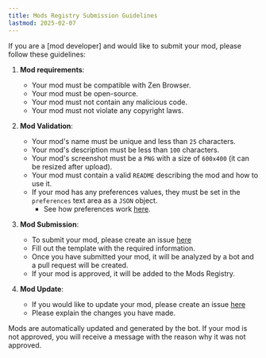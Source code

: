 ```yaml
---
title: Mods Registry Submission Guidelines
lastmod: 2025-02-07
---
```



If you are a [mod developer] and would like to submit your mod, please follow these guidelines:

1. **Mod requirements**:

   - Your mod must be compatible with Zen Browser.
   - Your mod must be open-source.
   - Your mod must not contain any malicious code.
   - Your mod must not violate any copyright laws.

2. **Mod Validation**:

   - Your mod's name must be unique and less than `25` characters.
   - Your mod's description must be less than `100` characters.
   - Your mod's screenshot must be a `PNG` with a size of `600x400` (it can be resized after upload).
   - Your mod must contain a valid `README` describing the mod and how to use it.
   - If your mod has any preferences values, they must be set in the `preferences` text area as a `JSON` object.
     - See how preferences work [here](themes-store/themes-marketplace-preferences.md).

3. **Mod Submission**:

   - To submit your mod, please create an issue [here](https://github.com/zen-browser/theme-store/issues/new?assignees=&labels=new-theme&projects=&template=create-theme.yml&title=%5Bcreate-theme%5D%3A+)
   - Fill out the template with the required information.
   - Once you have submitted your mod, it will be analyzed by a bot and a pull request will be created.
   - If your mod is approved, it will be added to the Mods Registry.

4. **Mod Update**:
   - If you would like to update your mod, please create an issue [here](https://github.com/zen-browser/theme-store/issues/new)
   - Please explain the changes you have made.

<Callout type="info">
  Mods are automatically updated and generated by the bot. If your mod is not approved, you will receive a message with the reason why it was not approved.
</Callout>
